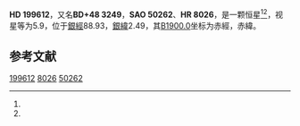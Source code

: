 {{Starbox begin
| name = HD 199612
}}
{{Starbox observe
| epoch = [[J2000.0|J2000.0]]
| constell = {{星座名待查}}<ref name=SIMBAD>{{cite web
 | url=http://simbad.u-strasbg.fr/simbad/sim-id?Ident=HR+8026
 | title=Pulsating variable Star
 | publisher=Centre de Données astronomiques de Strasbourg
 | work=SIMBAD
 | accessdate=2012-07-13
 | archive-date=2020-05-30
 | archive-url=https://web.archive.org/web/20200530061817/http://simbad.u-strasbg.fr/simbad/sim-id?Ident=HR+8026
 }}</ref><ref name=DATA>{{cite web
 | url=http://vizier.u-strasbg.fr/viz-bin/VizieR-5?-out.add=.&-source=5050&-corr=PK=HR&-out.max=9999&HR=8026
 | title=VizieR Detailed Page
 | accessdate=2012-07-13
 | archive-date=2020-05-30
 | archive-url=https://web.archive.org/web/20200530061822/http://vizier.u-strasbg.fr/viz-bin/VizieR-5?-out.add=.&-source=5050&-corr=PK%3DHR&-out.max=9999&HR=8026
 | dead-url=no
 }}</ref>
| 星官 = 
| ra = {{RA|20|56|25.9}}<ref name=SIMBAD /><ref name=DATA />
| dec = {{DEC|+49|11|45}}<ref name=SIMBAD /><ref name=DATA />
| appmag_v = 5.9<ref name=SIMBAD /><ref name=DATA />
}}
{{Starbox character
| class = G8II-III<ref name=SIMBAD /><ref name=DATA />
| b-v = 1.04<ref name=SIMBAD /><ref name=DATA />
| u-b = 0.92<ref name=SIMBAD /><ref name=DATA />
| r-i = <ref name=SIMBAD /><ref name=DATA />
| variable = 
}}
{{Starbox astrometry
| radial_v = 0.92
| prop_mo_ra = -15
| parallax = 0.004
| p_error = 
}}
{{Starbox catalog
| names =BD+48 3249，[[SAO星表|SAO]] 50262，[[HD星表|HD]] 199612，[[HR星表|HR]] 8026}}
{{Starbox reference |Simbad=HR+8026}}
{{Starbox end}}

'''HD 199612'''，又名'''BD+48 3249'''，'''SAO 50262'''、'''HR 8026'''，是一颗恒星<ref name=SIMBAD /><ref name=DATA />，视星等为5.9，位于[[銀道座標系|銀經]]88.93，[[銀道座標系|銀緯]]2.49，其[[B1900.0|B1900.0]]坐标为赤經{{RA|20|53|9.5}}，赤緯{{DEC|+48|2.49|40}}。

== 参考文献 ==
{{reflist}}

{{star-stub}}

[[Category:HD和HDE天體|199612]]
[[Category:HR天體|8026]]
[[Category:SAO天體|50262]]